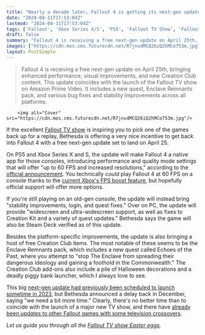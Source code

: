 ```yaml
---
title: "Nearly a decade later, Fallout 4 is getting its next-gen update with 60 FPS support and a pile of new content just in time for the TV show"
date: "2024-04-11T17:53:04Z"
lastmod: "2024-04-11T17:53:04Z"
tags: ['Fallout', 'Xbox Series X/S', 'PS5', 'Fallout TV Show', 'Fallout 4']
draft: false
summary: "Fallout 4 is receiving a free next-gen update on April 25th, bringing enhanced performance, visual improvements, and new Creation Club content. This update coincides with the launch of the Fallout TV show on Amazon Prime Video. It includes a new quest, Enclave Remnants pack, and various bug fixes and stability improvements across all platforms."
images: ["https://cdn.mos.cms.futurecdn.net/R7jnvdMCQ26iQ2hMCo753m.jpg"]
layout: PostSimple
---
```

> Fallout 4 is receiving a free next-gen update on April 25th, bringing enhanced performance, visual improvements, and new Creation Club content. This update coincides with the launch of the Fallout TV show on Amazon Prime Video. It includes a new quest, Enclave Remnants pack, and various bug fixes and stability improvements across all platforms.


        <img alt="Cover" src="https://cdn.mos.cms.futurecdn.net/R7jnvdMCQ26iQ2hMCo753m.jpg"/>
        
If the excellent [Fallout TV show](https://www.gamesradar.com/fallout-tv-show-season-one-amazon-prime-video-release-date-cast-trailer-story-setting-guide/) is inspiring you to pick one of the games back up for a replay, Bethesda is offering a very nice incentive to get back into Fallout 4 with a free next-gen update set to land on April 25.

On PS5 and Xbox Series X and S, the update will make Fallout 4 a native app for those consoles, introducing performance and quality mode settings that will offer "up to 60 FPS and increased resolutions," according to the [official announcement](https://fallout.bethesda.net/en/article/4s2bXQEbpcrsdCZhUYLHAi/fallout-4-is-getting-free-updates?linkId=100000254670482). You technically *could* play Fallout 4 at 60 FPS on a console thanks to the [current Xbox's FPS boost feature](https://www.gamesradar.com/skyrim-fallout-4-fallout-76-and-more-are-getting-the-xbox-series-x-fps-boost-treatment/), but hopefully official support will offer more options.

If you're still playing on an old-gen console, the update will instead bring "stability improvements, login, and quest fixes." Over on PC, the update will provide "widescreen and ultra-widescreen support, as well as fixes to Creation Kit and a variety of quest updates." Bethesda says the game will also be Steam Deck verified as of this update.

Besides the platform-specific improvements, the update is also bringing a host of free Creation Club items. The most notable of these seems to be the Enclave Remnants pack, which includes a new quest called Echoes of the Past, where you attempt to "stop The Enclave from spreading their dangerous ideology and gaining a foothold in the Commonwealth." The Creation Club add-ons also include a pile of Halloween decorations and a deadly piggy bank launcher, which I always love to see.

This big [next-gen update had previously been scheduled to launch sometime in 2023](https://www.gamesradar.com/bethesda-delays-fallout-4s-ps5-and-xbox-series-x-upgrade-to-2024/), but Bethesda announced a delay back in December, saying "we need a bit more time." Clearly, there's no better time than to coincide with the launch of a major new TV show, and there have [already been updates to other Fallout games with some television crossovers](https://www.gamesradar.com/fan-favorite-fallout-tv-show-characters-are-already-appearing-in-other-fallout-games/).

*Let us guide you through all the *[<em>Fallout TV show Easter eggs</em>](https://www.gamesradar.com/fallout-tv-show-easter-eggs/)*.* 
        